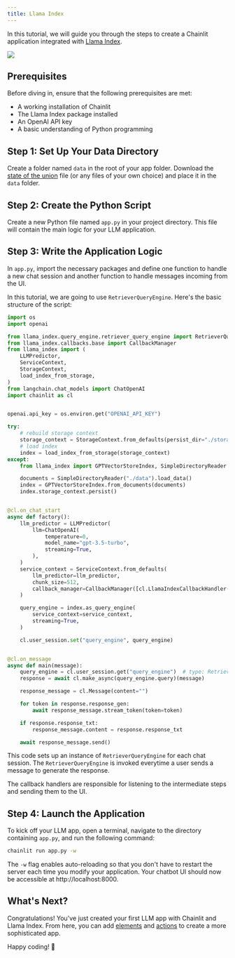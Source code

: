 ```yaml
---
title: Llama Index
---
```


In this tutorial, we will guide you through the steps to create a Chainlit application integrated with [Llama Index](https://github.com/jerryjliu/llama_index).

<Frame caption="Preview of the app you'll build">
  <img src="/images/llama-index-example.gif" />
</Frame>

## Prerequisites

Before diving in, ensure that the following prerequisites are met:

- A working installation of Chainlit
- The Llama Index package installed
- An OpenAI API key
- A basic understanding of Python programming

## Step 1: Set Up Your Data Directory

Create a folder named `data` in the root of your app folder. Download the [state of the union](https://github.com/hwchase17/langchain/blob/master/docs/extras/modules/state_of_the_union.txt) file (or any files of your own choice) and place it in the `data` folder.

## Step 2: Create the Python Script

Create a new Python file named `app.py` in your project directory. This file will contain the main logic for your LLM application.

## Step 3: Write the Application Logic

In `app.py`, import the necessary packages and define one function to handle a new chat session and another function to handle messages incoming from the UI.

In this tutorial, we are going to use `RetrieverQueryEngine`. Here's the basic structure of the script:

```python app.py
import os
import openai

from llama_index.query_engine.retriever_query_engine import RetrieverQueryEngine
from llama_index.callbacks.base import CallbackManager
from llama_index import (
    LLMPredictor,
    ServiceContext,
    StorageContext,
    load_index_from_storage,
)
from langchain.chat_models import ChatOpenAI
import chainlit as cl


openai.api_key = os.environ.get("OPENAI_API_KEY")

try:
    # rebuild storage context
    storage_context = StorageContext.from_defaults(persist_dir="./storage")
    # load index
    index = load_index_from_storage(storage_context)
except:
    from llama_index import GPTVectorStoreIndex, SimpleDirectoryReader

    documents = SimpleDirectoryReader("./data").load_data()
    index = GPTVectorStoreIndex.from_documents(documents)
    index.storage_context.persist()


@cl.on_chat_start
async def factory():
    llm_predictor = LLMPredictor(
        llm=ChatOpenAI(
            temperature=0,
            model_name="gpt-3.5-turbo",
            streaming=True,
        ),
    )
    service_context = ServiceContext.from_defaults(
        llm_predictor=llm_predictor,
        chunk_size=512,
        callback_manager=CallbackManager([cl.LlamaIndexCallbackHandler()]),
    )

    query_engine = index.as_query_engine(
        service_context=service_context,
        streaming=True,
    )

    cl.user_session.set("query_engine", query_engine)


@cl.on_message
async def main(message):
    query_engine = cl.user_session.get("query_engine")  # type: RetrieverQueryEngine
    response = await cl.make_async(query_engine.query)(message)

    response_message = cl.Message(content="")

    for token in response.response_gen:
        await response_message.stream_token(token=token)

    if response.response_txt:
        response_message.content = response.response_txt

    await response_message.send()
```

This code sets up an instance of `RetrieverQueryEngine` for each chat session. The `RetrieverQueryEngine` is invoked everytime a user sends a message to generate the response.

The callback handlers are responsible for listening to the intermediate steps and sending them to the UI.

## Step 4: Launch the Application

To kick off your LLM app, open a terminal, navigate to the directory containing `app.py`, and run the following command:

```bash
chainlit run app.py -w
```

The `-w` flag enables auto-reloading so that you don't have to restart the server each time you modify your application. Your chatbot UI should now be accessible at http://localhost:8000.

## What's Next?

Congratulations! You've just created your first LLM app with Chainlit and Llama Index. From here, you can add [elements](/chat-experience/elements) and [actions](/chat-experience/actions) to create a more sophisticated app.

Happy coding! 🎉
